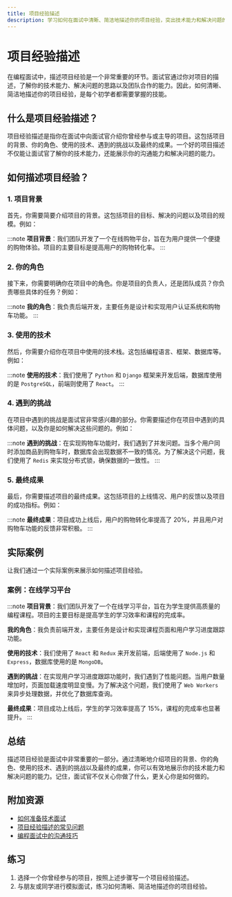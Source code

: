 ```yaml
---
title: 项目经验描述
description: 学习如何在面试中清晰、简洁地描述你的项目经验，突出技术能力和解决问题的能力。
---
```


# 项目经验描述

在编程面试中，描述项目经验是一个非常重要的环节。面试官通过你对项目的描述，了解你的技术能力、解决问题的思路以及团队合作的能力。因此，如何清晰、简洁地描述你的项目经验，是每个初学者都需要掌握的技能。

## 什么是项目经验描述？

项目经验描述是指你在面试中向面试官介绍你曾经参与或主导的项目。这包括项目的背景、你的角色、使用的技术、遇到的挑战以及最终的成果。一个好的项目描述不仅能让面试官了解你的技术能力，还能展示你的沟通能力和解决问题的能力。

## 如何描述项目经验？

### 1. 项目背景

首先，你需要简要介绍项目的背景。这包括项目的目标、解决的问题以及项目的规模。例如：

:::note
**项目背景**：我们团队开发了一个在线购物平台，旨在为用户提供一个便捷的购物体验。项目的主要目标是提高用户的购物转化率。
:::

### 2. 你的角色

接下来，你需要明确你在项目中的角色。你是项目的负责人，还是团队成员？你负责哪些具体的任务？例如：

:::note
**我的角色**：我负责后端开发，主要任务是设计和实现用户认证系统和购物车功能。
:::

### 3. 使用的技术

然后，你需要介绍你在项目中使用的技术栈。这包括编程语言、框架、数据库等。例如：

:::note
**使用的技术**：我们使用了 `Python` 和 `Django` 框架来开发后端，数据库使用的是 `PostgreSQL`，前端则使用了 `React`。
:::

### 4. 遇到的挑战

在项目中遇到的挑战是面试官非常感兴趣的部分。你需要描述你在项目中遇到的具体问题，以及你是如何解决这些问题的。例如：

:::note
**遇到的挑战**：在实现购物车功能时，我们遇到了并发问题。当多个用户同时添加商品到购物车时，数据库会出现数据不一致的情况。为了解决这个问题，我们使用了 `Redis` 来实现分布式锁，确保数据的一致性。
:::

### 5. 最终成果

最后，你需要描述项目的最终成果。这包括项目的上线情况、用户的反馈以及项目的成功指标。例如：

:::note
**最终成果**：项目成功上线后，用户的购物转化率提高了 20%，并且用户对购物车功能的反馈非常积极。
:::

## 实际案例

让我们通过一个实际案例来展示如何描述项目经验。

### 案例：在线学习平台

:::note
**项目背景**：我们团队开发了一个在线学习平台，旨在为学生提供高质量的编程课程。项目的主要目标是提高学生的学习效率和课程的完成率。

**我的角色**：我负责前端开发，主要任务是设计和实现课程页面和用户学习进度跟踪功能。

**使用的技术**：我们使用了 `React` 和 `Redux` 来开发前端，后端使用了 `Node.js` 和 `Express`，数据库使用的是 `MongoDB`。

**遇到的挑战**：在实现用户学习进度跟踪功能时，我们遇到了性能问题。当用户数量增加时，页面加载速度明显变慢。为了解决这个问题，我们使用了 `Web Workers` 来异步处理数据，并优化了数据库查询。

**最终成果**：项目成功上线后，学生的学习效率提高了 15%，课程的完成率也显著提升。
:::

## 总结

描述项目经验是面试中非常重要的一部分。通过清晰地介绍项目的背景、你的角色、使用的技术、遇到的挑战以及最终的成果，你可以有效地展示你的技术能力和解决问题的能力。记住，面试官不仅关心你做了什么，更关心你是如何做的。

## 附加资源

- [如何准备技术面试](https://example.com/technical-interview-prep)
- [项目经验描述的常见问题](https://example.com/project-description-faq)
- [编程面试中的沟通技巧](https://example.com/communication-skills)

## 练习

1. 选择一个你曾经参与的项目，按照上述步骤写一个项目经验描述。
2. 与朋友或同学进行模拟面试，练习如何清晰、简洁地描述你的项目经验。
